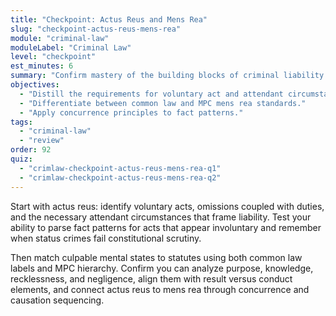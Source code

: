 ```yaml
---
title: "Checkpoint: Actus Reus and Mens Rea"
slug: "checkpoint-actus-reus-mens-rea"
module: "criminal-law"
moduleLabel: "Criminal Law"
level: "checkpoint"
est_minutes: 6
summary: "Confirm mastery of the building blocks of criminal liability before layering defenses."
objectives:
  - "Distill the requirements for voluntary act and attendant circumstances."
  - "Differentiate between common law and MPC mens rea standards."
  - "Apply concurrence principles to fact patterns."
tags:
  - "criminal-law"
  - "review"
order: 92
quiz:
  - "crimlaw-checkpoint-actus-reus-mens-rea-q1"
  - "crimlaw-checkpoint-actus-reus-mens-rea-q2"
---
```


Start with actus reus: identify voluntary acts, omissions coupled with duties, and the necessary attendant circumstances that frame liability. Test your ability to parse fact patterns for acts that appear involuntary and remember when status crimes fail constitutional scrutiny.

Then match culpable mental states to statutes using both common law labels and MPC hierarchy. Confirm you can analyze purpose, knowledge, recklessness, and negligence, align them with result versus conduct elements, and connect actus reus to mens rea through concurrence and causation sequencing.

<Quiz client:load id="checkpoint-actus-reus-mens-rea" />
